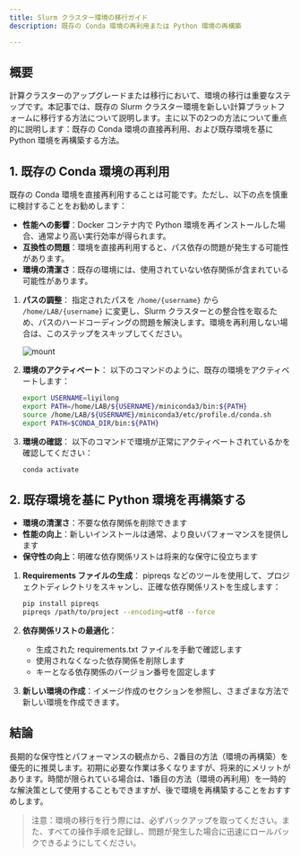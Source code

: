```yaml
---
title: Slurm クラスター環境の移行ガイド
description: 既存の Conda 環境の再利用または Python 環境の再構築

---
```


## 概要

計算クラスターのアップグレードまたは移行において、環境の移行は重要なステップです。本記事では、既存の Slurm クラスター環境を新しい計算プラットフォームに移行する方法について説明します。主に以下の2つの方法について重点的に説明します：既存の Conda 環境の直接再利用、および既存環境を基に Python 環境を再構築する方法。

## 1. 既存の Conda 環境の再利用

<Callout title="警告" type="warn">
既存の Conda 環境を直接再利用することは可能です。ただし、以下の点を慎重に検討することをお勧めします：

- **性能への影響**：Docker コンテナ内で Python 環境を再インストールした場合、通常より高い実行効率が得られます。
- **互換性の問題**：環境を直接再利用すると、パス依存の問題が発生する可能性があります。
- **環境の清潔さ**：既存の環境には、使用されていない依存関係が含まれている可能性があります。

</Callout>

1. **パスの調整**：
   指定されたパスを `/home/{username}` から `/home/LAB/{username}` に変更し、Slurm クラスターとの整合性を取るため、パスのハードコーディングの問題を解決します。環境を再利用しない場合は、このステップをスキップしてください。

   ![mount](./img/mount.webp)

2. **環境のアクティベート**：
   以下のコマンドのように、既存の環境をアクティベートします：

   ```bash
   export USERNAME=liyilong
   export PATH=/home/LAB/${USERNAME}/miniconda3/bin:${PATH}
   source /home/LAB/${USERNAME}/miniconda3/etc/profile.d/conda.sh
   export PATH=$CONDA_DIR/bin:${PATH}
   ```

3. **環境の確認**：
   以下のコマンドで環境が正常にアクティベートされているかを確認してください：

   ```bash
   conda activate
   ```

## 2. 既存環境を基に Python 環境を再構築する

<Callout title="利点" type="info">

- **環境の清潔さ**：不要な依存関係を削除できます
- **性能の向上**：新しいインストールは通常、より良いパフォーマンスを提供します
- **保守性の向上**：明確な依存関係リストは将来的な保守に役立ちます

</Callout>

1. **Requirements ファイルの生成**：
   pipreqs などのツールを使用して、プロジェクトディレクトリをスキャンし、正確な依存関係リストを生成します：

   ```bash
   pip install pipreqs
   pipreqs /path/to/project --encoding=utf8 --force
   ```

2. **依存関係リストの最適化**：

   - 生成された requirements.txt ファイルを手動で確認します
   - 使用されなくなった依存関係を削除します
   - キーとなる依存関係のバージョン番号を固定します

3. **新しい環境の作成**：イメージ作成のセクションを参照し、さまざまな方法で新しい環境を作成できます。

## 結論

長期的な保守性とパフォーマンスの観点から、2番目の方法（環境の再構築）を優先的に推奨します。初期に必要な作業は多くなりますが、将来的にメリットがあります。時間が限られている場合は、1番目の方法（環境の再利用）を一時的な解決策として使用することもできますが、後で環境を再構築することをおすすめします。

> 注意：環境の移行を行う際には、必ずバックアップを取ってください。また、すべての操作手順を記録し、問題が発生した場合に迅速にロールバックできるようにしてください。